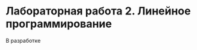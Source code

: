 # Лабораторная работа 2. Линейное программирование {#sec-lab2}

::: {.callout-important title="Состояние разработки"}
В разработке
:::
